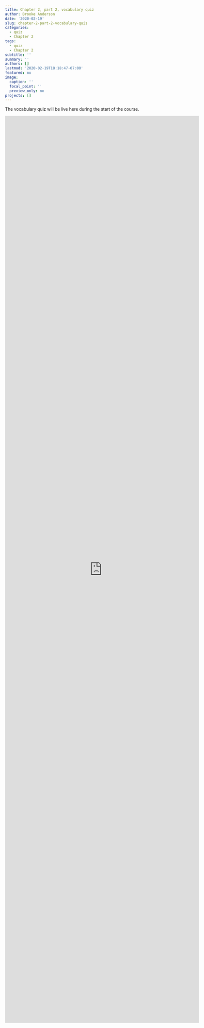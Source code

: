 ```yaml
---
title: Chapter 2, part 2, vocabulary quiz
author: Brooke Anderson
date: '2020-02-19'
slug: chapter-2-part-2-vocabulary-quiz
categories:
  - quiz
  - Chapter 2
tags:
  - quiz
  - Chapter 2
subtitle: ''
summary: ''
authors: []
lastmod: '2020-02-19T18:18:47-07:00'
featured: no
image:
  caption: ''
  focal_point: ''
  preview_only: no
projects: []
---
```


The vocabulary quiz will be live here during the start of the course.

<iframe src="https://docs.google.com/forms/d/e/1FAIpQLSfaoamajaVKWjrisvObSuEwqs2BiRCZzkzEg-Vx_prlgWhnog/viewform?embedded=true" width="640" height="2987" frameborder="0" marginheight="0" marginwidth="0">Loading…</iframe>
